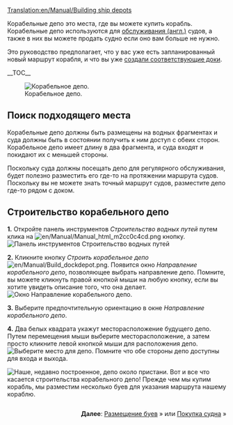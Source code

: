 [[Translation:en/Manual/Building ship depots]]
{{ru/Необходимо сделать|поправить ссылки после перевода соответствующих страниц}}
{{ru/Manual/Tutorial/Учебник}}

Корабельные депо это места, где вы можете купить корабль.  Корабельные депо используются для [[en/Manual/Servicing|обслуживания (англ.)]] судов, а также в них вы можете продать судно если оно вам больше не нужно.

Это руководство предполагает, что у вас уже есть запланированный новый маршрут корабля, и что вы уже [[ru/Manual/Строительство пристаней|создали соответствующие доки]].

__TOC__

[[File:en/Manual/Shipdepot-construction-1.png|frame|left|Корабельное депо.]]
==Поиск подходящего места==
Корабельные депо должны быть размещены на водных фрагментах и суда должны быть в состоянии получить к ним доступ с обеих сторон. Корабельное депо имеет длину в два фрагмента, и суда входят и покидают их с меньшей стороны.

Поскольку суда должны посещать депо для регулярного обслуживания, будет полезно разместить его где-то на протяжении маршрута судов. Поскольку вы не можете знать точный маршрут судов, разместите депо где-то рядом с доком.

==Строительство корабельного депо==

'''1.''' Откройте панель инструментов ''Строительство водных путей'' путем клика на [[File:en/Manual/Manual html m2cc0c4cd.png]] кнопку.
[[File:en/Manual/Dock toolbar.png|frame|none|Панель инструментов Строительство водных путей]]

'''2.''' Кликните кнопку ''Строить корабельное депо'' [[File:en/Manual/Build dockdepot.png]]. Появится окно ''Направление корабельного депо'', позволяющее выбрать направление депо. Помните, вы можете кликнуть правой кнопкой мыши на любую кнопку, если вы хотите увидеть описание того, что она делает. 
[[File:en/Manual/Ship-depot-orientation.png|frame|none|Окно Направление корабельного депо.]]

'''3.''' Выберите предпочтительную ориентацию в окне ''Направление корабельного депо''.

'''4.''' Два белых квадрата укажут месторасположение будущего депо. Путем перемещения мыши выберите месторасположение, а затем просто кликните левой кнопкой мыши для расположения депо.
[[File:en/Manual/Shipdepot-construction-3.png|frame|none|Выберите место для депо. Помните что обе стороны депо доступны для входа и выхода.]]

[[File:en/Manual/Shipdepot-construction-4.png|frame|left|Наше, недавно построенное, депо около пристани.]]
Вот и все что касается строительства корабельного депо! Прежде чем мы купим корабль, мы разместим несколько буев для указания маршрута нашему кораблю.

<div style="clear:both;float:right">'''Далее''': [[ru/Manual/Установка буёв| Размещение буев]] &raquo; или [[ru/Manual/Покупка и продажа судов|Покупка судна]] &raquo;</div>